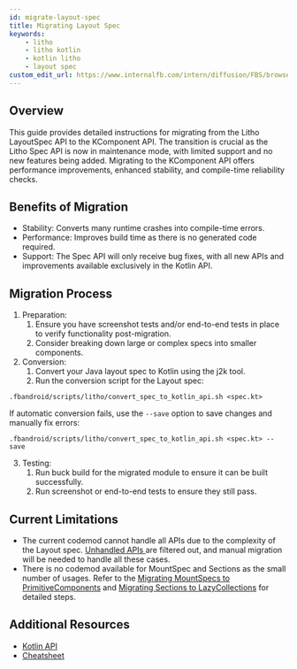 ```yaml
---
id: migrate-layout-spec
title: Migrating Layout Spec
keywords:
    - litho
    - litho kotlin
    - kotlin litho
    - layout spec
custom_edit_url: https://www.internalfb.com/intern/diffusion/FBS/browsefile/master/fbandroid/libraries/components/docs/kotlin/migrating-layout-spec.mdx
---
```



## Overview

This guide provides detailed instructions for migrating from the Litho LayoutSpec API to the KComponent API. The transition is crucial as the Litho Spec API is now in maintenance mode, with limited support and no new features being added. Migrating to the KComponent API offers performance improvements, enhanced stability, and compile-time reliability checks.
## Benefits of Migration
* Stability: Converts many runtime crashes into compile-time errors.
* Performance: Improves build time as there is no generated code required.
* Support: The Spec API will only receive bug fixes, with all new APIs and improvements available exclusively in the Kotlin API.

## Migration Process

1. Preparation:
    1. Ensure you have screenshot tests and/or end-to-end tests in place to verify functionality post-migration.
    2. Consider breaking down large or complex specs into smaller components.
2. Conversion:
    1. Convert your Java layout spec to Kotlin using the j2k tool.
    2. Run the conversion script for the Layout spec:

```
.fbandroid/scripts/litho/convert_spec_to_kotlin_api.sh <spec.kt>
```

If automatic conversion fails, use the `--save` option to save changes and manually fix errors:

```
.fbandroid/scripts/litho/convert_spec_to_kotlin_api.sh <spec.kt> --save
```

3. Testing:
    1. Run buck build for the migrated module to ensure it can be built successfully.
    2. Run screenshot or end-to-end tests to ensure they still pass.


## Current Limitations

* The current codemod cannot handle all APIs due to the complexity of the Layout spec. [Unhandled APIs ](https://www.internalfb.com/code/fbsource/xplat/scripts/codemod_service/litho/spec_to_kotlin_api_conversion_input.sh?lines=5)are filtered out, and manual migration will be needed to handle all these cases.
* There is no codemod available for MountSpec and Sections as the small number of usages. Refer to the [Migrating MountSpecs to PrimitiveComponents](https://fblitho.com/docs/kotlin/migrating-from-mountspecs-to-primitives/) and [Migrating Sections to LazyCollections](https://fblitho.com/docs/kotlin/lazycollections/lazycollections-sections-migration/) for detailed steps.

## Additional Resources

* [Kotlin API](https://fblitho.com/docs/kotlin/kotlin-api-basics/)
* [Cheatsheet](https://fblitho.com/docs/kotlin/kotlin-api-cheatsheet/)
